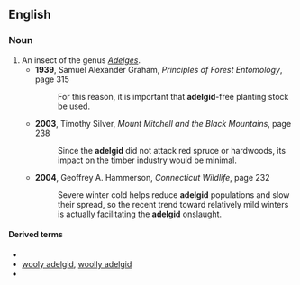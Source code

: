 ==English==

===Noun===
{{en-noun}}

# An insect of the genus ''[[Adelges]]''.
#* '''1939''', Samuel Alexander Graham, ''Principles of Forest Entomology'', page 315
#*: For this reason, it is important that '''adelgid'''-free planting stock be used.
#* '''2003''', Timothy Silver, ''Mount Mitchell and the Black Mountains'', page 238
#*: Since the '''adelgid''' did not attack red spruce or hardwoods, its impact on the timber industry would be minimal.
#* '''2004''', Geoffrey A. Hammerson, ''Connecticut Wildlife'', page 232
#*: Severe winter cold helps reduce '''adelgid''' populations and slow their spread, so the recent trend toward relatively mild winters is actually facilitating the '''adelgid''' onslaught.

====Derived terms====
* {{vern|fir adelgid|pedia=1}}
* [[wooly adelgid]], [[woolly adelgid]]
* {{vern|pine bark adelgid|pedia=1}}